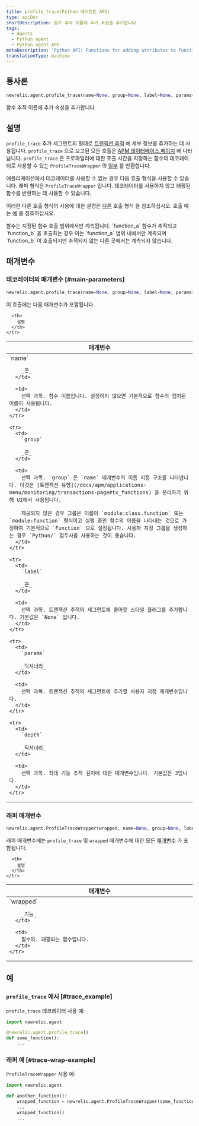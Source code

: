 ```yaml
---
title: profile_trace(Python 에이전트 API)
type: apiDoc
shortDescription: 함수 추적 이름에 추가 속성을 추가합니다.
tags:
  - Agents
  - Python agent
  - Python agent API
metaDescription: 'Python API: Functions for adding attributes to function trace names.'
translationType: machine
---
```


## 통사론

```py
newrelic.agent.profile_trace(name=None, group=None, label=None, params=None, depth=3)
```

함수 추적 이름에 추가 속성을 추가합니다.

## 설명

`profile_trace` 추가 세그먼트의 형태로 [트랜잭션 추적](/docs/accounts-partnerships/education/getting-started-new-relic/glossary#transaction-trace) 에 세부 정보를 추가하는 데 사용됩니다. `profile_trace` 으로 보고된 모든 호출은 [APM 데이터베이스 페이지](/docs/apm/applications-menu/monitoring/databases-slow-queries-page) 에 나타납니다. `profile_trace` 은 프로파일러에 대한 호출 시간을 지정하는 함수의 데코레이터로 사용할 수 있는 `ProfileTraceWrapper` 의 [일부](https://docs.python.org/3.7/library/functools.html#functools.partial) 를 반환합니다.

애플리케이션에서 데코레이터를 사용할 수 없는 경우 다음 호출 형식을 사용할 수 있습니다. 래퍼 형식은 `ProfileTraceWrapper` 입니다. 데코레이터를 사용하지 않고 래핑된 함수를 반환하는 데 사용할 수 있습니다.

이러한 다른 호출 형식의 사용에 대한 설명은 [다른](/docs/python-agent-api-different-call-forms) 호출 형식 을 참조하십시오. 호출 예는 [예](#examples) 를 참조하십시오.

<Callout variant="important">
  함수는 지정된 함수 호출 범위에서만 계측됩니다. `function_a` 함수가 추적되고 `function_b` 을 호출하는 경우 이는 `function_a` 범위 내에서만 계측되며 `function_b` 이 호출되지만 추적되지 않는 다른 곳에서는 계측되지 않습니다.
</Callout>

## 매개변수

### 데코레이터의 매개변수 [#main-parameters]

```py
newrelic.agent.profile_trace(name=None, group=None, label=None, params=None, depth=3)
```

이 호출에는 다음 매개변수가 포함됩니다.

<table>
  <thead>
    <tr>
      <th width="25%">
        매개변수
      </th>

      <th>
        설명
      </th>
    </tr>
  </thead>

  <tbody>
    <tr>
      <td>
        `name`

        _끈_
      </td>

      <td>
        선택 과목. 함수 이름입니다. 설정하지 않으면 기본적으로 함수의 캡처된 이름이 사용됩니다.
      </td>
    </tr>

    <tr>
      <td>
        `group`

        _끈_
      </td>

      <td>
        선택 과목. `group` 은 `name` 매개변수의 이름 지정 구조를 나타냅니다. 이것은 [트랜잭션 유형](/docs/apm/applications-menu/monitoring/transactions-page#tx_functions) 을 분리하기 위해 UI에서 사용됩니다.

        제공되지 않은 경우 그룹은 이름이 `module:class.function` 또는 `module:function` 형식이고 실행 중인 함수의 이름을 나타내는 것으로 가정하여 기본적으로 `Function` 으로 설정됩니다. 사용자 지정 그룹을 생성하는 경우 `Python/` 접두사를 사용하는 것이 좋습니다.
      </td>
    </tr>

    <tr>
      <td>
        `label`

        _끈_
      </td>

      <td>
        선택 과목. 트랜잭션 추적의 세그먼트에 콜아웃 스타일 플래그를 추가합니다. 기본값은 `None` 입니다.
      </td>
    </tr>

    <tr>
      <td>
        `params`

        _딕셔너리_
      </td>

      <td>
        선택 과목. 트랜잭션 추적의 세그먼트에 추가할 사용자 지정 매개변수입니다.
      </td>
    </tr>

    <tr>
      <td>
        `depth`

        _딕셔너리_
      </td>

      <td>
        선택 과목. 최대 기능 추적 깊이에 대한 매개변수입니다. 기본값은 3입니다.
      </td>
    </tr>
  </tbody>
</table>

### 래퍼 매개변수

```py
newrelic.agent.ProfileTraceWrapper(wrapped, name=None, group=None, label=None, params=None, depth=3)
```

래퍼 매개변수에는 `profile_trace` 및 `wrapped` 매개변수에 대한 모든 [매개변수](#main-parameters) 가 포함됩니다.

<table>
  <thead>
    <tr>
      <th width="25%">
        매개변수
      </th>

      <th>
        설명
      </th>
    </tr>
  </thead>

  <tbody>
    <tr>
      <td>
        `wrapped`

        _기능_
      </td>

      <td>
        필수의. 래핑되는 함수입니다.
      </td>
    </tr>
  </tbody>
</table>

## 예

### `profile_trace` 예시 [#trace_example]

`profile_trace` 데코레이터 사용 예:

```py
import newrelic.agent

@newrelic.agent.profile_trace()
def some_function():
    ...
```

### 래퍼 예 [#trace-wrap-example]

`ProfileTraceWrapper` 사용 예:

```py
import newrelic.agent

def another_function():
    wrapped_function = newrelic.agent.ProfileTraceWrapper(some_function)
    ...
    wrapped_function()
    ...
```
